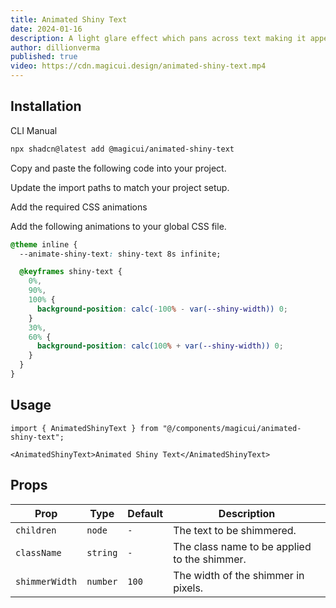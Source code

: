 ```yaml
---
title: Animated Shiny Text
date: 2024-01-16
description: A light glare effect which pans across text making it appear as if it is shimmering.
author: dillionverma
published: true
video: https://cdn.magicui.design/animated-shiny-text.mp4
---
```


<ComponentPreview name="animated-shiny-text-demo" />

## Installation

<Tabs defaultValue="cli">

<TabsList>
  <TabsTrigger value="cli">CLI</TabsTrigger>
  <TabsTrigger value="manual">Manual</TabsTrigger>
</TabsList>
<TabsContent value="cli">

```bash
npx shadcn@latest add @magicui/animated-shiny-text
```

</TabsContent>

<TabsContent value="manual">

<Steps>

<Step>Copy and paste the following code into your project.</Step>

<ComponentSource name="animated-shiny-text" />

<Step>Update the import paths to match your project setup.</Step>

<Step>Add the required CSS animations</Step>

Add the following animations to your global CSS file.

```css title="app/globals.css" {2, 4-14}
@theme inline {
  --animate-shiny-text: shiny-text 8s infinite;

  @keyframes shiny-text {
    0%,
    90%,
    100% {
      background-position: calc(-100% - var(--shiny-width)) 0;
    }
    30%,
    60% {
      background-position: calc(100% + var(--shiny-width)) 0;
    }
  }
}
```

</Steps>

</TabsContent>

</Tabs>

## Usage

```tsx
import { AnimatedShinyText } from "@/components/magicui/animated-shiny-text";
```

```tsx
<AnimatedShinyText>Animated Shiny Text</AnimatedShinyText>
```

## Props

| Prop           | Type     | Default | Description                                  |
| -------------- | -------- | ------- | -------------------------------------------- |
| `children`     | `node`   | `-`     | The text to be shimmered.                    |
| `className`    | `string` | `-`     | The class name to be applied to the shimmer. |
| `shimmerWidth` | `number` | `100`   | The width of the shimmer in pixels.          |
